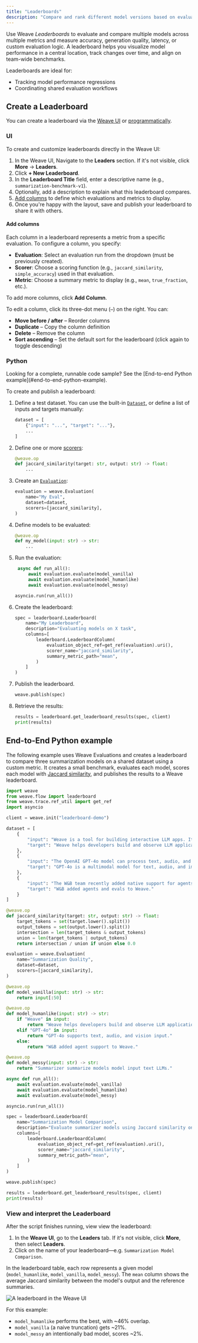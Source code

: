 ```yaml
---
title: "Leaderboards"
description: "Compare and rank different model versions based on evaluation metrics"
---
```


Use Weave _Leaderboards_ to evaluate and compare multiple models across multiple metrics and measure accuracy, generation quality, latency, or custom evaluation logic. A leaderboard helps you visualize model performance in a central location, track changes over time, and align on team-wide benchmarks.

Leaderboards are ideal for:

- Tracking model performance regressions
- Coordinating shared evaluation workflows


## Create a Leaderboard

You can create a leaderboard via the [Weave UI](#ui) or [programmatically](#python).

### UI

To create and customize leaderboards directly in the Weave UI:

1. In the Weave UI, Navigate to the **Leaders** section. If it's not visible, click **More** → **Leaders**.
2. Click **+ New Leaderboard**.
3. In the **Leaderboard Title** field, enter a descriptive name (e.g., `summarization-benchmark-v1`).
4. Optionally, add a description to explain what this leaderboard compares.
5. [Add columns](#add-columns) to define which evaluations and metrics to display.
6. Once you're happy with the layout, save and publish your leaderboard to share it with others.

#### Add columns

Each column in a leaderboard represents a metric from a specific evaluation. To configure a column, you specify:

- **Evaluation**: Select an evaluation run from the dropdown (must be previously created).
- **Scorer**: Choose a scoring function (e.g., `jaccard_similarity`, `simple_accuracy`) used in that evaluation.
- **Metric**: Choose a summary metric to display (e.g., `mean`, `true_fraction`, etc.).

To add more columns, click **Add Column**.

To edit a column, click its three-dot menu (`⋯`) on the right. You can:

- **Move before / after** – Reorder columns
- **Duplicate** – Copy the column definition
- **Delete** – Remove the column
- **Sort ascending** – Set the default sort for the leaderboard (click again to toggle descending)

### Python

<Tip>
Looking for a complete, runnable code sample? See the [End-to-end Python example](#end-to-end-python-example).
</Tip>

To create and publish a leaderboard:

1. Define a test dataset. You can use the built-in [`Dataset`](./datasets.mdx), or define a list of inputs and targets manually:

   ```python
   dataset = [
       {"input": "...", "target": "..."},
       ...
   ]
   ```

2. Define one or more [scorers](../evaluation/scorers.mdx):

   ```python
   @weave.op
   def jaccard_similarity(target: str, output: str) -> float:
       ...
   ```

3. Create an [`Evaluation`](../core-types/evaluations.mdx):

   ```python
   evaluation = weave.Evaluation(
       name="My Eval",
       dataset=dataset,
       scorers=[jaccard_similarity],
   )
   ```

4. Define models to be evaluated:

   ```python
   @weave.op
   def my_model(input: str) -> str:
       ...
   ```

5. Run the evaluation:

   ```python
    async def run_all():
        await evaluation.evaluate(model_vanilla)
        await evaluation.evaluate(model_humanlike)
        await evaluation.evaluate(model_messy)

   asyncio.run(run_all())
   ```

6. Create the leaderboard:

   ```python
   spec = leaderboard.Leaderboard(
       name="My Leaderboard",
       description="Evaluating models on X task",
       columns=[
           leaderboard.LeaderboardColumn(
               evaluation_object_ref=get_ref(evaluation).uri(),
               scorer_name="jaccard_similarity",
               summary_metric_path="mean",
           )
       ]
   )
   ```

7. Publish the leaderboard.

   ```python
   weave.publish(spec)
   ```

8. Retrieve the results:

   ```python
   results = leaderboard.get_leaderboard_results(spec, client)
   print(results)
   ```

## End-to-End Python example

The following example uses Weave Evaluations and creates a leaderboard to compare three summarization models on a shared dataset using a custom metric. It creates a small benchmark, evaluates each model, scores each model with [Jaccard similarity](https://www.learndatasci.com/glossary/jaccard-similarity/), and publishes the results to a Weave leaderboard.

```python
import weave
from weave.flow import leaderboard
from weave.trace.ref_util import get_ref
import asyncio

client = weave.init("leaderboard-demo")

dataset = [
    {
        "input": "Weave is a tool for building interactive LLM apps. It offers observability, trace inspection, and versioning.",
        "target": "Weave helps developers build and observe LLM applications."
    },
    {
        "input": "The OpenAI GPT-4o model can process text, audio, and vision inputs, making it a multimodal powerhouse.",
        "target": "GPT-4o is a multimodal model for text, audio, and images."
    },
    {
        "input": "The W&B team recently added native support for agents and evaluations in Weave.",
        "target": "W&B added agents and evals to Weave."
    }
]

@weave.op
def jaccard_similarity(target: str, output: str) -> float:
    target_tokens = set(target.lower().split())
    output_tokens = set(output.lower().split())
    intersection = len(target_tokens & output_tokens)
    union = len(target_tokens | output_tokens)
    return intersection / union if union else 0.0

evaluation = weave.Evaluation(
    name="Summarization Quality",
    dataset=dataset,
    scorers=[jaccard_similarity],
)

@weave.op
def model_vanilla(input: str) -> str:
    return input[:50]

@weave.op
def model_humanlike(input: str) -> str:
    if "Weave" in input:
        return "Weave helps developers build and observe LLM applications."
    elif "GPT-4o" in input:
        return "GPT-4o supports text, audio, and vision input."
    else:
        return "W&B added agent support to Weave."

@weave.op
def model_messy(input: str) -> str:
    return "Summarizer summarize models model input text LLMs."

async def run_all():
    await evaluation.evaluate(model_vanilla)
    await evaluation.evaluate(model_humanlike)
    await evaluation.evaluate(model_messy)

asyncio.run(run_all())

spec = leaderboard.Leaderboard(
    name="Summarization Model Comparison",
    description="Evaluate summarizer models using Jaccard similarity on 3 short samples.",
    columns=[
        leaderboard.LeaderboardColumn(
            evaluation_object_ref=get_ref(evaluation).uri(),
            scorer_name="jaccard_similarity",
            summary_metric_path="mean",
        )
    ]
)

weave.publish(spec)

results = leaderboard.get_leaderboard_results(spec, client)
print(results)
```

### View and interpret the Leaderboard

After the script finishes running, view view the leaderboard:

1. In the **Weave UI**, go to the **Leaders** tab. If it's not visible, click **More**, then select **Leaders**.
2. Click on the name of your leaderboard—e.g. `Summarization Model Comparison`.

In the leaderboard table, each row represents a given model (`model_humanlike`, `model_vanilla`, `model_messy`). The `mean` column shows the average Jaccard similarity between the model's output and the reference summaries.

![A leaderboard in the Weave UI](/guides/core-types/imgs/leaderboard-example.png)

For this example:

- `model_humanlike` performs the best, with \~46% overlap.
- `model_vanilla` (a naive truncation) gets \~21%.
- `model_messy` an intentionally bad model, scores \~2%.